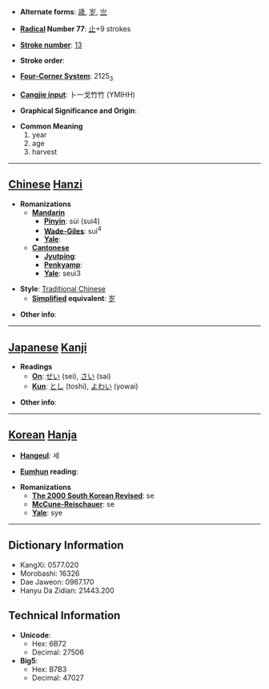 * '''Alternate forms''': [[歳]], [[岁]], [[亗]]

* '''[[Wiktionary:Chinese radical index| Radical]] Number 77''': [[Wiktionary:Chinese radical index 止|止]]+9 strokes

* '''[[Wiktionary:Chinese total strokes index|Stroke number]]''': [[Wiktionary:Chinese total strokes index 13|13]]

* '''Stroke order''': 

* '''[[Wiktionary:Chinese four corner index|Four-Corner System]]''': 2125<sub>3</sub>

* '''[[Wiktionary:Chinese Cangjie index|Cangjie input]]''': 卜一戈竹竹 (YMIHH)

* '''Graphical Significance and Origin''': 

* '''Common Meaning'''
*#year
*# age
*# harvest


----

== [[Chinese]] [[Hanzi]] ==

* '''Romanizations'''
** '''[[Mandarin]]'''
*** '''[[Pinyin]]''': sùi (sui4)
*** '''[[Wade-Giles]]''': sui<sup>4</sup>
*** '''[[Yale]]''': 
** '''[[Cantonese]]'''
*** '''[[Jyutping]]''':
*** '''[[Penkyamp]]''': 
*** '''[[Yale]]''': seui3

* '''Style''': [[Traditional Chinese]] 
** '''[[Simplified Chinese|Simplified]] equivalent''': [[岁]]

* '''Other info''': 

----

== [[Japanese]] [[Kanji]] ==

* '''Readings'''
** '''[[On]]''': [[せい]] (sei), [[さい]] (sai)
** '''[[Kun]]''': [[とし]] (toshi), [[よわい]] (yowai)

* '''Other info''':  

----

== [[Korean]] [[Hanja]] ==

* '''[[Hangeul]]''': 세

* '''[[Eumhun]] reading''': 

* '''Romanizations'''
** '''[[The 2000 South Korean Revised Romanization|The 2000 South Korean Revised]]''': se
** '''[[McCune-Reischauer]]''': se
** '''[[Yale]]''': sye

----

== Dictionary Information ==

* KangXi: 0577.020
* Morobashi: 16326
* Dae Jaweon: 0967.170
* Hanyu Da Zidian: 21443.200

== Technical Information ==

* '''Unicode''':
** Hex: 6B72
** Decimal: 27506
* '''Big5''':
** Hex: B7B3
** Decimal: 47027